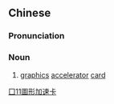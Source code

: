 {{also|图形加速卡}}
==Chinese==
{{zh-forms|s=图形加速卡|type=23}}

===Pronunciation===
{{zh-pron
|m=túxíng jiāsùkǎ
|cat=n
}}

===Noun===
{{zh-noun}}
# [[graphics]] [[accelerator]] [[card]]

[[Category:zh:Computing|囗11圖形加速卡]]